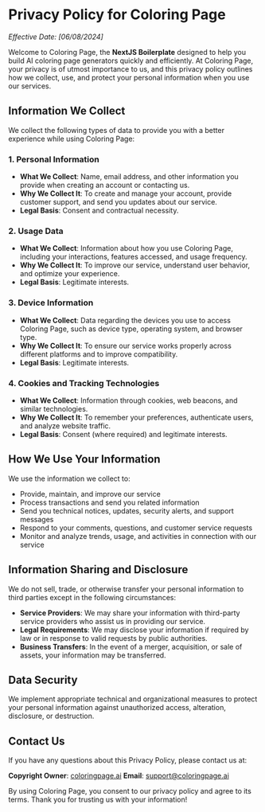 # Privacy Policy for Coloring Page

*Effective Date: [06/08/2024]*

Welcome to Coloring Page, the **NextJS Boilerplate** designed to help you build AI coloring page generators quickly and efficiently. At Coloring Page, your privacy is of utmost importance to us, and this privacy policy outlines how we collect, use, and protect your personal information when you use our services.

## Information We Collect

We collect the following types of data to provide you with a better experience while using Coloring Page:

### 1. Personal Information
- **What We Collect**: Name, email address, and other information you provide when creating an account or contacting us.
- **Why We Collect It**: To create and manage your account, provide customer support, and send you updates about our service.
- **Legal Basis**: Consent and contractual necessity.

### 2. Usage Data
- **What We Collect**: Information about how you use Coloring Page, including your interactions, features accessed, and usage frequency.
- **Why We Collect It**: To improve our service, understand user behavior, and optimize your experience.
- **Legal Basis**: Legitimate interests.

### 3. Device Information
- **What We Collect**: Data regarding the devices you use to access Coloring Page, such as device type, operating system, and browser type.
- **Why We Collect It**: To ensure our service works properly across different platforms and to improve compatibility.
- **Legal Basis**: Legitimate interests.

### 4. Cookies and Tracking Technologies
- **What We Collect**: Information through cookies, web beacons, and similar technologies.
- **Why We Collect It**: To remember your preferences, authenticate users, and analyze website traffic.
- **Legal Basis**: Consent (where required) and legitimate interests.

## How We Use Your Information

We use the information we collect to:
- Provide, maintain, and improve our service
- Process transactions and send you related information
- Send you technical notices, updates, security alerts, and support messages
- Respond to your comments, questions, and customer service requests
- Monitor and analyze trends, usage, and activities in connection with our service

## Information Sharing and Disclosure

We do not sell, trade, or otherwise transfer your personal information to third parties except in the following circumstances:
- **Service Providers**: We may share your information with third-party service providers who assist us in providing our service.
- **Legal Requirements**: We may disclose your information if required by law or in response to valid requests by public authorities.
- **Business Transfers**: In the event of a merger, acquisition, or sale of assets, your information may be transferred.

## Data Security

We implement appropriate technical and organizational measures to protect your personal information against unauthorized access, alteration, disclosure, or destruction.

## Contact Us

If you have any questions about this Privacy Policy, please contact us at:

**Copyright Owner**: [coloringpage.ai](http://coloringpage.ai)
**Email**: [support@coloringpage.ai](mailto:support@coloringpage.ai)

By using Coloring Page, you consent to our privacy policy and agree to its terms. Thank you for trusting us with your information!
